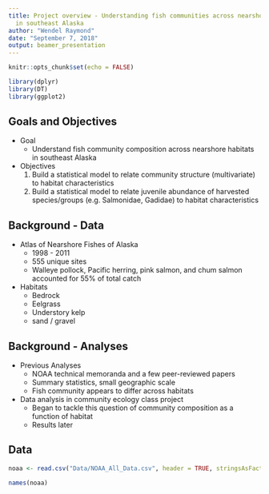 ```yaml
---
title: Project overview - Understanding fish communities across nearshore habitats
  in southeast Alaska
author: "Wendel Raymond"
date: "September 7, 2018"
output: beamer_presentation
---
```


```r
knitr::opts_chunk$set(echo = FALSE)
```

```r
library(dplyr)
library(DT)
library(ggplot2)
```


## Goals and Objectives
- Goal
    + Understand fish community composition across nearshore habitats in southeast Alaska

- Objectives
  1. Build a statistical model to relate community structure (multivariate) to habitat characteristics
  2. Build a statistical model to relate juvenile abundance of harvested species/groups (e.g. Salmonidae, Gadidae) to habitat characteristics

## Background - Data
- Atlas of Nearshore Fishes of Alaska
    + 1998 - 2011
    + 555 unique sites
    + Walleye pollock, Pacific herring, pink salmon, and chum salmon accounted for 55% of total catch

- Habitats
    + Bedrock
    + Eelgrass
    + Understory kelp
    + sand / gravel

## Background - Analyses
- Previous Analyses
    + NOAA technical memoranda and a few peer-reviewed papers 
    + Summary statistics, small geographic scale
    + Fish community appears to differ across habitats

- Data analysis in community ecology class project
    + Began to tackle this question of community composition as a function of habitat
    + Results later

## Data
```r
noaa <- read.csv("Data/NOAA_All_Data.csv", header = TRUE, stringsAsFactors = FALSE)
```

```r
names(noaa)
```

